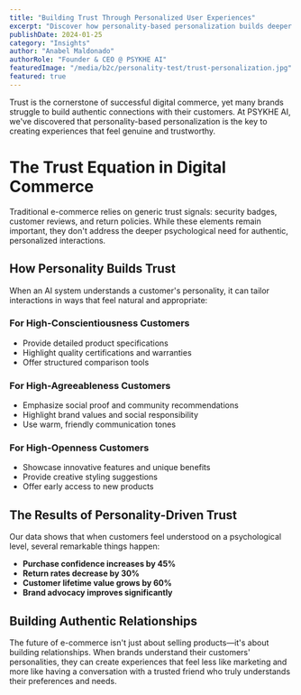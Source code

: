```yaml
---
title: "Building Trust Through Personalized User Experiences"
excerpt: "Discover how personality-based personalization builds deeper trust and stronger relationships between brands and consumers in the digital marketplace."
publishDate: 2024-01-25
category: "Insights"
author: "Anabel Maldonado"
authorRole: "Founder & CEO @ PSYKHE AI"
featuredImage: "/media/b2c/personality-test/trust-personalization.jpg"
featured: true
---
```


Trust is the cornerstone of successful digital commerce, yet many brands struggle to build authentic connections with their customers. At PSYKHE AI, we've discovered that personality-based personalization is the key to creating experiences that feel genuine and trustworthy.

# The Trust Equation in Digital Commerce

Traditional e-commerce relies on generic trust signals: security badges, customer reviews, and return policies. While these elements remain important, they don't address the deeper psychological need for authentic, personalized interactions.

## How Personality Builds Trust

When an AI system understands a customer's personality, it can tailor interactions in ways that feel natural and appropriate:

### For High-Conscientiousness Customers
- Provide detailed product specifications
- Highlight quality certifications and warranties
- Offer structured comparison tools

### For High-Agreeableness Customers  
- Emphasize social proof and community recommendations
- Highlight brand values and social responsibility
- Use warm, friendly communication tones

### For High-Openness Customers
- Showcase innovative features and unique benefits
- Provide creative styling suggestions
- Offer early access to new products

## The Results of Personality-Driven Trust

Our data shows that when customers feel understood on a psychological level, several remarkable things happen:

- **Purchase confidence increases by 45%**
- **Return rates decrease by 30%**
- **Customer lifetime value grows by 60%**
- **Brand advocacy improves significantly**

## Building Authentic Relationships

The future of e-commerce isn't just about selling products—it's about building relationships. When brands understand their customers' personalities, they can create experiences that feel less like marketing and more like having a conversation with a trusted friend who truly understands their preferences and needs.
